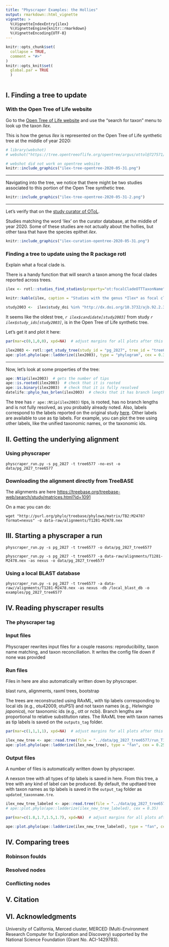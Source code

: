 ```yaml
---
title: "Physcraper Examples: the Hollies"
output: rmarkdown::html_vignette
vignette: >
  %\VignetteIndexEntry{ilex}
  %\VignetteEngine{knitr::rmarkdown}
  %\VignetteEncoding{UTF-8}
---
```


```r
knitr::opts_chunk$set(
  collapse = TRUE,
  comment = "#>"
)
knitr::opts_knit$set(
  global.par = TRUE
  )
```

```r

```
## I. Finding a tree to update

### With the Open Tree of Life website

Go to the [Open Tree of Life website](https://tree.opentreeoflife.org/opentree/argus/opentree12.3@ott93302) and use the "search for taxon" menu to look up the taxon *Ilex*.

This is how the genus *Ilex* is represented on the Open Tree of Life synthetic tree at the middle of year 2020:

```r
# library(webshot)
# webshot("https://tree.opentreeoflife.org/opentree/argus/ottol@727571/Ilex", "ilex-tree-opentree.png")

# webshot did not work on opentree website
knitr::include_graphics("ilex-tree-opentree-2020-05-31.png")
```

***

Navigating into the tree, we notice that there might be two studies associated to this portion of the Open Tree synthetic tree.

```r

knitr::include_graphics("ilex-tree-opentree-2020-05-31-2.png")
```

***

Let's verify that on the [study curator of OToL](https://tree.opentreeoflife.org/curator).

Studies matching the word 'ilex' on the curator database, at the middle of year 2020. Some of these studies are not actually about the hollies, but other taxa that have the species epithet *ilex*.

```r
knitr::include_graphics("ilex-curation-opentree-2020-05-31.png")
```

### Finding a tree to update using the R package rotl

<!-- ```{r} -->
<!-- ilex <- rotl::tnrs_match_names(names = "ilex") -->
<!-- ``` -->

<!-- ```{r, results='asis', echo=FALSE} -->
<!-- knitr::kable(ilex, caption = "Taxonomic Name Resolution information for the genus *Ilex*") -->
<!-- ``` -->

<!-- Can we use the *OTT id* to get some trees or studies? -->

<!-- ```{r} -->
<!-- rotl::studies_properties() -->
<!-- ``` -->

Explain what a focal clade is.

There is a handy function that will search a taxon among the focal clades reported across trees.

```r
ilex <- rotl::studies_find_studies(property="ot:focalCladeOTTTaxonName", value="Ilex")
```

```r
knitr::kable(ilex, caption = "Studies with the genus *Ilex* as focal clade.")
```
```r
study2003 <-  ilex$study_doi %in% "http://dx.doi.org/10.3732/ajb.92.2.352"
```

It seems like the oldest tree, *`r ilex$candidate[study2003]`* from study *`r ilex$study_ids[study2003]`*, is in the Open Tree of Life synthetic tree.

Let's get it and plot it here:

```r
par(mar=c(0,1,0,0), xpd=NA)  # adjust margins for all plots after this
```
```r
ilex2003 <- rotl::get_study_tree(study_id = "pg_2827", tree_id = "tree6577")
ape::plot.phylo(ape::ladderize(ilex2003), type = "phylogram", cex = 0.3, label.offset = 1, edge.width = 0.5) 
```

*** 

Now, let's look at some properties of the tree:

```r
ape::Ntip(ilex2003)  # gets the number of tips
ape::is.rooted(ilex2003)  # check that it is rooted
ape::is.binary(ilex2003)  # check that it is fully resolved
datelife::phylo_has_brlen(ilex2003)  # checks that it has branch lengths
```
The tree has `r ape::Ntip(ilex2003)` tips, is rooted, has no branch lengths and is not fully resolved, as you probably already noted. Also, labels correspond to the labels reported on the original study [here](`r ilex$study_doi[study2003]`). Other labels are available to use as tip labels. For example, you can plot the tree using other labels, like the unified taxonomic names, or the taxonomic ids.


## II. Getting the underlying alignment

### Using physcraper

```
physcraper_run.py -s pg_2827 -t tree6577 -no-est -o data/pg_2827_tree6577
```

### Downloading the alignment directly from TreeBASE

The alignments are here <https://treebase.org/treebase-web/search/study/matrices.html?id=1091>

On a mac you can do:
```
wget "http://purl.org/phylo/treebase/phylows/matrix/TB2:M2478?format=nexus" -o data-raw/alignments/T1281-M2478.nex
```


## III. Starting a physcraper a run


```
physcraper_run.py -s pg_2827 -t tree6577 -o data/pg_2827_tree6577
```

```
physcraper_run.py -s pg_2827 -t tree6577 -a data-raw/alignments/T1281-M2478.nex -as nexus -o data/pg_2827_tree6577
```

### Using a local BLAST database

```
physcraper_run.py -s pg_2827 -t tree6577 -a data-raw//alignments/T1281-M2478.nex -as nexus -db /local_blast_db -o examples/pg_2827_tree6577 
```

## IV. Reading physcraper results

### The physcraper tag

### Input files

Physcraper rewrites input files for a couple reasons: reproducibility, taxon name matching, and taxon reconciliation.
It writes the config file down if none was provided

### Run files

Files in here are also automatically written down by physcraper.

blast runs, alignments, raxml trees, bootstrap

The trees are reconstructed using RAxML, with tip labels corresponding to local ids (e.g., otu42009, otuPS1) and not taxon names (e.g., *Helwingia japonica*), nor taxonomic ids (e.g., ott or ncbi). Branch lengths are proportional to relative substitution rates.
The RAxML tree with taxon names as tip labels is saved on the `outputs_tag` folder.

```r
par(mar=c(1,1,1,1), xpd=NA)  # adjust margins for all plots after this
```
```r
ilex_new_tree <- ape::read.tree(file = "../data/pg_2827_tree6577/run_T1281-M2478/RAxML_bestTree.2020-06-02")
ape::plot.phylo(ape::ladderize(ilex_new_tree), type = "fan", cex = 0.25, label.offset = 0.02, edge.width = 0.5)
```

### Output files

A number of files is automatically written down by physcraper.

A nexson tree with all types of tip labels is saved in here.
From this tree, a tree with any kind of label can be produced.
By default, the updtaed tree with taxon names as tip labels is saved 
in the `output_tag` folder as `updated_taxonname.tre`.


```r
ilex_new_tree_labeled <- ape::read.tree(file = "../data/pg_2827_tree6577/outputs_T1281-M2478/updated_taxonname.tre")
# ape::plot.phylo(ape::ladderize(ilex_new_tree_labeled), cex = 0.35)
```
```r
par(mar=c(1.8,1.7,1.5,1.7), xpd=NA)  # adjust margins for all plots after this
```
```r
ape::plot.phylo(ape::ladderize(ilex_new_tree_labeled), type = "fan", cex = 0.2, label.offset = 0.02, edge.width = 0.5)
```

## IV. Comparing trees

### Robinson foulds

### Resolved nodes

### Conflicting nodes

## V. Citation

## VI. Acknowledgments

University of California, Merced cluster, MERCED (Multi-Environment Research Computer for Exploration and Discovery) supported by the National Science Foundation (Grant No. ACI-1429783).
